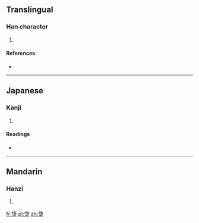 ==Translingual==

===Han character===
{{Han char|rn=32|rad=土|as=12|sn=15|four=9410<sub>4</sub>|canj=心月土 (PBG)|ids=⿱[[惰]][[土]]}}

# {{defn|Han|sort=土12}}

====References====
* {{Han ref|kx=0239.130|dkj=05483|hdz=10489.040|uh=58AF|ud=22703|bh=E54F|bd=58703}}

----

==Japanese==

===Kanji===
{{ja-kanji|grade=|rs=土12}}

# {{defn|lang=ja|sort=土12}}

====Readings====
* {{ja-readings|on=[[だ]] (da)|kun=}}

----

==Mandarin==

===Hanzi===
{{cmn-hanzi|pin=[[duò]] ([[duo4]]), [[huī]] ([[hui1]])|wg=to<sup>4</sup>, hui<sup>1</sup>}}

# {{defn|lang=cmn|sort=土12}}

[[fr:墯]]
[[pl:墯]]
[[zh:墯]]